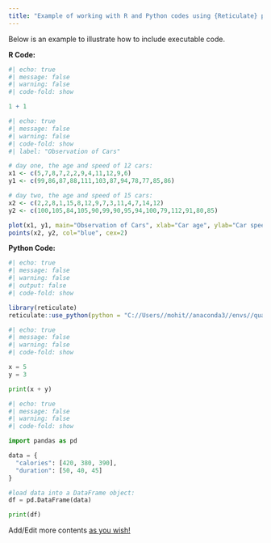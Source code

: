 ```yaml
---
title: "Example of working with R and Python codes using {Reticulate} package"
---
```


Below is an example to illustrate how to include executable code.

**R Code:**

```r
#| echo: true
#| message: false
#| warning: false
#| code-fold: show

1 + 1
```

```r
#| echo: true
#| message: false
#| warning: false
#| code-fold: show
#| label: "Observation of Cars"

# day one, the age and speed of 12 cars:
x1 <- c(5,7,8,7,2,2,9,4,11,12,9,6)
y1 <- c(99,86,87,88,111,103,87,94,78,77,85,86)

# day two, the age and speed of 15 cars:
x2 <- c(2,2,8,1,15,8,12,9,7,3,11,4,7,14,12)
y2 <- c(100,105,84,105,90,99,90,95,94,100,79,112,91,80,85)

plot(x1, y1, main="Observation of Cars", xlab="Car age", ylab="Car speed", col="red", cex=2)
points(x2, y2, col="blue", cex=2)
```

**Python Code:**

```r
#| echo: true
#| message: false
#| warning: false
#| output: false
#| code-fold: show

library(reticulate)
reticulate::use_python(python = "C://Users//mohit//anaconda3//envs//quarto_demo_website_py_env//python.exe")
```

```python
#| echo: true
#| message: false
#| warning: false
#| code-fold: show

x = 5
y = 3

print(x + y)
```

```python
#| echo: true
#| message: false
#| warning: false
#| code-fold: show

import pandas as pd

data = {
  "calories": [420, 380, 390],
  "duration": [50, 40, 45]
}

#load data into a DataFrame object:
df = pd.DataFrame(data)

print(df) 
```

Add/Edit more contents [as you wish!]{.underline}
